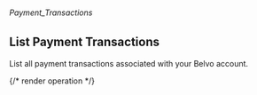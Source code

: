###### *Payment_Transactions*

## List Payment Transactions

List all payment transactions associated with your Belvo account.

{/* render operation */}
